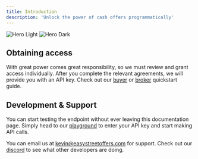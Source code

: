 ```yaml
---
title: Introduction
description: 'Unlock the power of cash offers programmatically'
---
```


<img
  className="block dark:hidden"
  src="/images/hero-light.svg"
  alt="Hero Light"
/>
<img
  className="hidden dark:block"
  src="/images/hero-dark.svg"
  alt="Hero Dark"
/>
## Obtaining access
With great power comes great responsibility, so we must review and grant access individually. After you complete the relevant agreements,
we will provide you with an API key. Check out our [buyer](/buyer-quickstart) or [broker](/broker-quickstart) quickstart guide.

## Development & Support
You can start testing the endpoint without ever leaving this documentation page. Simply head to our [playground](/api-reference/endpoint/get-offer-requests) to enter your API key
 and start making API calls.

You can email us at [kevin@easystreetoffers.com](kevin@easystreetoffers.com) for support. Check out our [discord](https://discord.gg/PWDTzE8p) to see what other developers are doing.